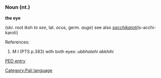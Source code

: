 =={{pi}}==
[[Category:Pali language]]

=== Noun (nt.)===
'''the eye'''

(skr. root iksh ''to see'', lat. ''ocus'', germ. ''auge'')
see also ''[[sacchikaroti]]''(s-acchi-karoti)

References: 

# M I (PTS p.383) with both eyes: ''ubbhatehi akkhihi'' 

[http://dsal.uchicago.edu/cgi-bin/ddsa/getobject_?HTML.a.0:47./projects/artfl0/databases/dicos/philologic/pali/IMAGE/  PED entry]